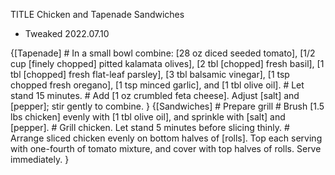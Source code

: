 TITLE Chicken and Tapenade Sandwiches

* Tweaked 2022.07.10

{[Tapenade]
# In a small bowl combine: [28 oz diced seeded tomato], [1/2 cup [finely chopped] pitted kalamata olives], [2 tbl [chopped] fresh basil], [1 tbl [chopped] fresh flat-leaf parsley], [3 tbl balsamic vinegar], [1 tsp chopped fresh oregano], [1 tsp minced garlic], and [1 tbl olive oil].
# Let stand 15 minutes.
# Add [1 oz crumbled feta cheese]. Adjust [salt] and [pepper]; stir gently to combine.
}
{[Sandwiches]
# Prepare grill
# Brush [1.5 lbs chicken] evenly with  [1 tbl olive oil], and sprinkle with [salt] and [pepper].
# Grill chicken. Let stand 5 minutes before slicing thinly.
# Arrange sliced chicken evenly on bottom halves of [rolls]. Top each serving with one-fourth of tomato mixture, and cover with top halves of rolls. Serve immediately.
}
